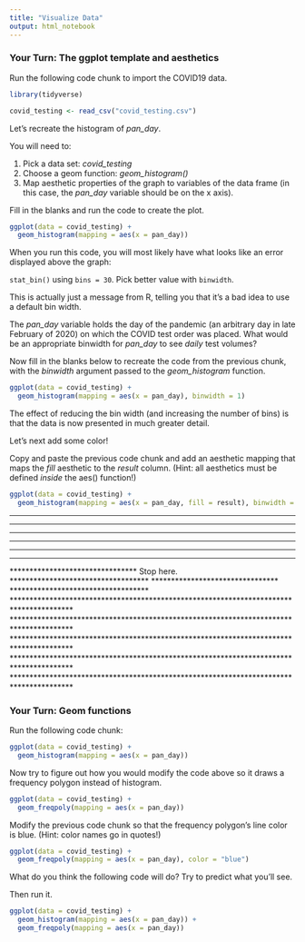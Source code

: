 ```yaml
---
title: "Visualize Data"
output: html_notebook
---
```


### Your Turn: The ggplot template and aesthetics

Run the following code chunk to import the COVID19 data.

```r
library(tidyverse)

covid_testing <- read_csv("covid_testing.csv")
```



Let's recreate the histogram of *pan_day*.

You will need to:

1. Pick a data set: *covid_testing*
2. Choose a geom function: *geom_histogram()*
3. Map aesthetic properties of the graph to variables of the data frame (in this case, the *pan_day* variable should be on the x axis).

Fill in the blanks and run the code to create the plot.

```r
ggplot(data = covid_testing) +
  geom_histogram(mapping = aes(x = pan_day))
```




When you run this code, you will most likely have what looks like an error displayed above the graph:

  `stat_bin()` using `bins = 30`. Pick better value with `binwidth`.

This is actually just a message from R, telling you that it's a bad idea to use a default bin width.

The *pan_day* variable holds the day of the pandemic (an arbitrary day in late February of 2020) on which the COVID test order was placed. What would be an appropriate binwidth for *pan_day* to see *daily* test volumes?

Now fill in the blanks below to recreate the code from the previous chunk, with the *binwidth* argument passed to the *geom_histogram* function.

```r
ggplot(data = covid_testing) +
  geom_histogram(mapping = aes(x = pan_day), binwidth = 1)
```




The effect of reducing the bin width (and increasing the number of bins) is that the data is now presented in much greater detail.

Let's next add some color!

Copy and paste the previous code chunk and add an aesthetic mapping that maps the *fill* aesthetic to the *result* column. (Hint: all aesthetics must be defined *inside* the aes() function!)

```r
ggplot(data = covid_testing) +
  geom_histogram(mapping = aes(x = pan_day, fill = result), binwidth = 1)
```











***************************************************************************************
***************************************************************************************
***************************************************************************************
***************************************************************************************
***************************************************************************************
********************************                    ***********************************
********************************     Stop here.     ***********************************
********************************                    ***********************************
***************************************************************************************
***************************************************************************************
***************************************************************************************
***************************************************************************************
***************************************************************************************






### Your Turn: Geom functions

Run the following code chunk:

```r
ggplot(data = covid_testing) +
  geom_histogram(mapping = aes(x = pan_day))
```


Now try to figure out how you would modify the code above so it draws a frequency polygon instead of histogram.

```r
ggplot(data = covid_testing) +
  geom_freqpoly(mapping = aes(x = pan_day))
```




Modify the previous code chunk so that the frequency polygon's line color is blue. (Hint: color names go in quotes!)

```r
ggplot(data = covid_testing) +
  geom_freqpoly(mapping = aes(x = pan_day), color = "blue")
```







What do you think the following code will do? Try to predict what you'll see.

Then run it.

```r
ggplot(data = covid_testing) +
  geom_histogram(mapping = aes(x = pan_day)) +
  geom_freqpoly(mapping = aes(x = pan_day))
```
